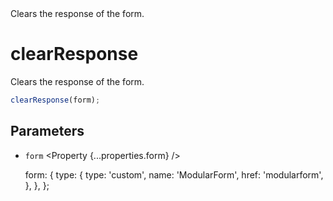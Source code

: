 
<Title>clearResponse</Title>
<Description>Clears the response of the form.</Description>

# clearResponse

Clears the response of the form.

```ts
clearResponse(form);
```

## Parameters

- `form` <Property {...properties.form} />

  form: {
    type: {
      type: 'custom',
      name: 'ModularForm',
      href: 'modularform',
    },
  },
};
